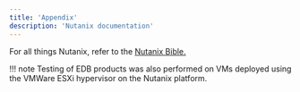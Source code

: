 ```yaml
---
title: 'Appendix'
description: 'Nutanix documentation'
---
```


For all things Nutanix, refer to the [Nutanix Bible.](https://www.nutanixbible.com/)

!!! note
    Testing of EDB products was also performed on VMs deployed using the VMWare ESXi hypervisor on the Nutanix platform.